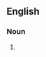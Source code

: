 ==English==

===Noun===
{{head|en|noun plural form|head=[[primary]] [[color]]s}}

# {{plural of|primary color|lang=en}}